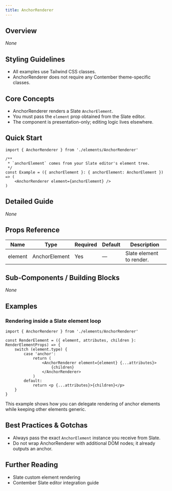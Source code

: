```yaml
---
title: AnchorRenderer
---
```


<!-- Edited by human: false -->
<!-- Examples count: 0 -->
<!-- Source examples: 0 -->
<!-- Playground examples: 0 -->
<!-- External examples: 0 -->
<!-- Import examples: 0 -->

## Overview
_None_

## Styling Guidelines
* All examples use Tailwind CSS classes.  
* AnchorRenderer does not require any Contember theme-specific classes.

## Core Concepts
* AnchorRenderer renders a Slate `AnchorElement`.
* You must pass the `element` prop obtained from the Slate editor.
* The component is presentation-only; editing logic lives elsewhere.

## Quick Start
```tsx
import { AnchorRenderer } from './elements/AnchorRenderer'

/**
 * `anchorElement` comes from your Slate editor's element tree.
 */
const Example = ({ anchorElement }: { anchorElement: AnchorElement }) => (
	<AnchorRenderer element={anchorElement} />
)
```

## Detailed Guide
_None_

## Props Reference
| Name    | Type | Required | Default | Description |
|---------|------|----------|---------|-------------|
| element | AnchorElement | Yes | — | Slate element to render. |

## Sub-Components / Building Blocks
_None_

## Examples
### Rendering inside a Slate element loop
```tsx
import { AnchorRenderer } from './elements/AnchorRenderer'

const RenderElement = ({ element, attributes, children }: RenderElementProps) => {
	switch (element.type) {
		case 'anchor':
			return (
				<AnchorRenderer element={element} {...attributes}>
					{children}
				</AnchorRenderer>
			)
		default:
			return <p {...attributes}>{children}</p>
	}
}
```
This example shows how you can delegate rendering of anchor elements while keeping other elements generic.

## Best Practices & Gotchas
* Always pass the exact `AnchorElement` instance you receive from Slate.
* Do not wrap AnchorRenderer with additional DOM nodes; it already outputs an anchor.

## Further Reading
* Slate custom element rendering
* Contember Slate editor integration guide  

<!-- End of Generated Documentation -->